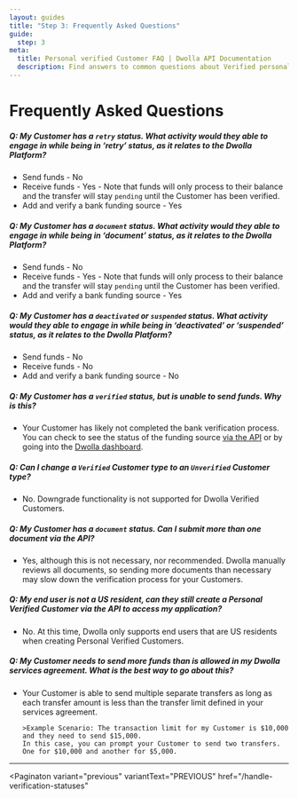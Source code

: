 ```yaml
---
layout: guides
title: "Step 3: Frequently Asked Questions"
guide:
  step: 3
meta:
  title: Personal verified Customer FAQ | Dwolla API Documentation
  description: Find answers to common questions about Verified personal Customers in the Dwolla API.
---
```


# Frequently Asked Questions

##### Q: My Customer has a `retry` status. What activity would they able to engage in while being in ‘retry’ status, as it relates to the Dwolla Platform?

- Send funds - No
- Receive funds - Yes - Note that funds will only process to their balance and the transfer will stay `pending` until the Customer has been verified.
- Add and verify a bank funding source - Yes

##### Q: My Customer has a `document` status. What activity would they able to engage in while being in ‘document’ status, as it relates to the Dwolla Platform?

- Send funds - No
- Receive funds - Yes - Note that funds will only process to their balance and the transfer will stay `pending` until the Customer has been verified.
- Add and verify a bank funding source - Yes

##### Q: My Customer has a `deactivated` or `suspended` status. What activity would they able to engage in while being in ‘deactivated’ or ‘suspended’ status, as it relates to the Dwolla Platform?

- Send funds - No
- Receive funds - No
- Add and verify a bank funding source - No

##### Q: My Customer has a `verified` status, but is unable to send funds. Why is this?

- Your Customer has likely not completed the bank verification process. You can check to see the status of the funding source [via the API](https://docs.dwolla.com/#list-funding-sources-for-a-customer) or by going into the [Dwolla dashboard](https://www.dwolla.com/platform/dashboard/).

##### Q: Can I change a `Verified` Customer type to an `Unverified` Customer type?

- No. Downgrade functionality is not supported for Dwolla Verified Customers.

##### Q: My Customer has a `document` status. Can I submit more than one document via the API?

- Yes, although this is not necessary, nor recommended. Dwolla manually reviews all documents, so sending more documents than necessary may slow down the verification process for your Customers.

##### Q: My end user is not a US resident, can they still create a Personal Verified Customer via the API to access my application?

- No. At this time, Dwolla only supports end users that are US residents when creating Personal Verified Customers.

##### Q: My Customer needs to send more funds than is allowed in my Dwolla services agreement. What is the best way to go about this?

- Your Customer is able to send multiple separate transfers as long as each transfer amount is less than the transfer limit defined in your services agreement.

      >Example Scenario: The transaction limit for my Customer is $10,000 and they need to send $15,000.
      In this case, you can prompt your Customer to send two transfers. One for $10,000 and another for $5,000.

---

<Paginaton
  variant="previous"
  variantText="PREVIOUS"
  href="/handle-verification-statuses"
></Paginaton>
